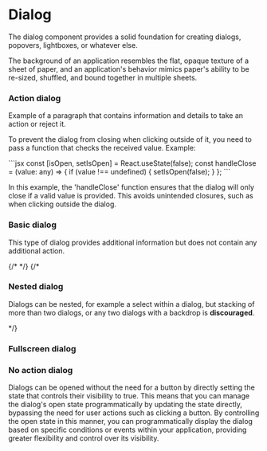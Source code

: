 
<Meta of={NsDialog} />

<h1>Dialog</h1>
<p>
  The dialog component provides a solid foundation for creating dialogs, popovers, lightboxes, or whatever else.
</p>
<p>
  The background of an application resembles the flat, opaque texture of a sheet of paper, 
  and an application's behavior mimics paper's ability to be re-sized, shuffled, 
  and bound together in multiple sheets.
</p>
<h3>Action dialog</h3>

<p>
  Example of a paragraph that contains information and details to take an action or reject it.
</p>
<Primary />
<Controls/>
<p>
To prevent the dialog from closing when clicking outside of it, 
you need to pass a function that checks the received value. 
Example:
</p>
```jsx
const [isOpen, setIsOpen] = React.useState(false);
const handleClose = (value: any) => {
    if (value !== undefined) {
        setIsOpen(false);
    }
};
```

<p>
In this example, the 'handleClose' function ensures that the dialog will only close if a valid value is provided. 
This avoids unintended closures, such as when clicking outside the dialog.
</p>


<h3>Basic dialog</h3>
<p>
  This type of dialog provides additional information but does not contain any additional action.
</p>
<Story of={NsDialog.BasicModal}/>
<Controls of={NsDialog.BasicModal}/>
{/* <Source of={NsDialog.BasicModal}/> */}
{/* <h3>Nested  dialog</h3>
<p>
  Dialogs can be nested, for example a select within a dialog, but stacking of more than two dialogs, 
  or any two dialogs with a backdrop is <b>discouraged</b>.
</p> */}


<h3>Fullscreen dialog</h3>
<Story  of={NsDialog.FullscreenModal} />
<Controls of={NsDialog.FullscreenModal}/>
<h3>No action dialog</h3>
<p>
  Dialogs can be opened without the need for a button by directly setting the state that controls their 
  visibility to true. 
  This means that you can manage the dialog's open state programmatically by updating the state directly, 
  bypassing the need for user actions such as clicking a button. By controlling the open state in this manner, 
  you can programmatically display the dialog based on specific conditions or events within your application, 
  providing greater flexibility and control over its visibility.
</p>
<br/>
<br/>
<br/>
